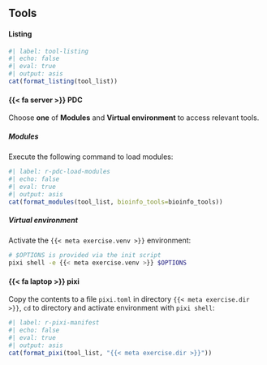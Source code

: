 <!-- markdownlint-disable MD041 -->

::: {.callout-note collapse=true}

## Tools

:::{.panel-tabset}

#### Listing

```r
#| label: tool-listing
#| echo: false
#| eval: true
#| output: asis
cat(format_listing(tool_list))
```

#### {{< fa server >}} PDC

Choose **one** of **Modules** and **Virtual environment** to access
relevant tools.

##### Modules

Execute the following command to load modules:

```r
#| label: r-pdc-load-modules
#| echo: false
#| eval: true
#| output: asis
cat(format_modules(tool_list, bioinfo_tools=bioinfo_tools))
```

##### Virtual environment

Activate the `{{< meta exercise.venv >}}` environment:

```bash
# $OPTIONS is provided via the init script
pixi shell -e {{< meta exercise.venv >}} $OPTIONS
```

#### {{< fa laptop >}} pixi

Copy the contents to a file `pixi.toml` in directory `{{< meta
exercise.dir >}}`, `cd` to directory and activate
environment with `pixi shell`:

```r
#| label: r-pixi-manifest
#| echo: false
#| eval: true
#| output: asis
cat(format_pixi(tool_list, "{{< meta exercise.dir >}}"))
```

:::

:::

<!-- markdownlint-enable MD041 -->
